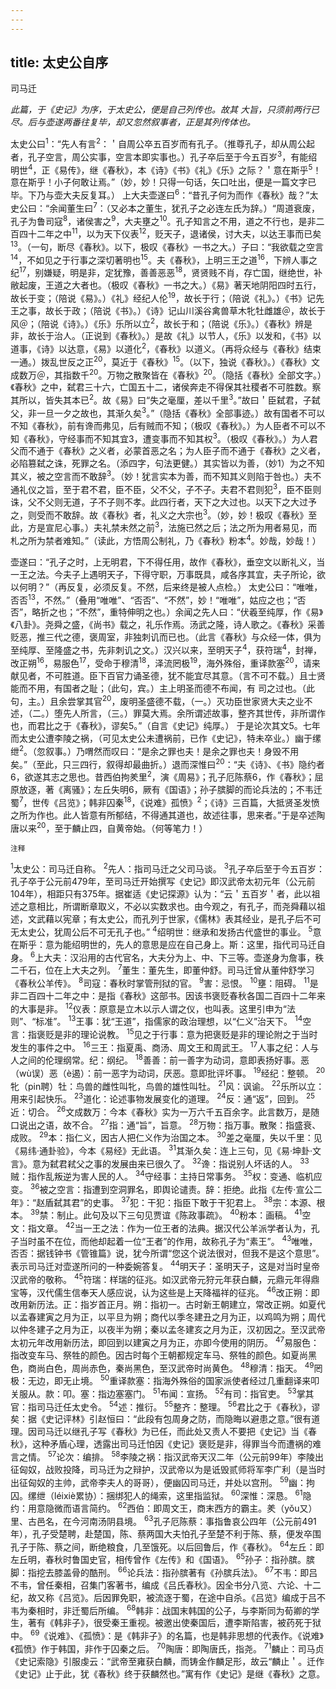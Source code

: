 ```yaml
---
---
---
```

title: 太史公自序
---



司马迁

*此篇，于《史记》为序，于太史公，便是自己列传也。故其
大旨，只须前两行已尽。后与壶遂两番往复毕，却又忽然叙事者，正是其列传体也。*

太史公曰<sup>1</sup>：“先人有言<sup>2</sup>：＇自周公卒五百岁而有孔子。（推尊孔子，却从周公起者，孔子空言，周公实事，空言本即实事也。）孔子卒后至于今五百岁<sup>3</sup>，有能绍明世<sup>4</sup>，正《易传》，继《春秋》，本《诗》《书》《礼》《乐》之际？＇意在斯乎<sup>5</sup>！意在斯乎！小子何敢让焉。”（妙，妙！只得一句话，矢口吐出，便是一篇文字已毕。下乃与壶大夫反复耳。）
上大夫壶遂曰<sup>6</sup>：“昔孔子何为而作《春秋》哉？”太史公曰：“余闻董生曰<sup>7</sup>：（又必本之董生，犹孔子之必连左氏为辞。）“周道衰废，孔子为鲁司寇<sup>8</sup>，诸侯害之<sup>9</sup>，大夫壅之<sup>10</sup>。孔子知言之不用，道之不行也，是非二百四十二年之中<sup>11</sup>，以为天下仪表<sup>12</sup>，贬天子，退诸侯，讨大夫，以达王事而已矣<sup>13</sup>。（一句，断尽《春秋》。以下，极叹《春秋》一书之大。）子曰：“我欲载之空言<sup>14</sup>，不如见之于行事之深切著明也<sup>15</sup>。夫《春秋》，上明三王之道<sup>16</sup>，下辨人事之纪<sup>17</sup>，别嫌疑，明是非，定犹豫，善善恶恶<sup>18</sup>，贤贤贱不肖，存亡国，继绝世，补敝起废，王道之大者也。（极叹《春秋》一书之大。）《易》著天地阴阳四时五行，故长于变；（陪说《易》。）《礼》经纪人伦<sup>19</sup>，故长于行；（陪说《礼》。）《书》记先王之事，故长于政；（陪说《书》。）《诗》记山川溪谷禽兽草木牝牡雌雄＠，故长于风＠；（陪说《诗》。）《乐》乐所以立<sup>2</sup>，故长于和；（陪说《乐》。）《春秋》辨是非，故长于治人。（正说到《春秋》。）是故《礼》以节人，《乐》以发和，《书》以道事，《诗》以达意，《易》以道化<sup>2</sup>，《春秋》以道义。（再将众经与《春秋》结束
一通。）拨乱世反之正<sup>20</sup>，莫近于《春秋》<sup>15</sup>。（以下，独说《春秋》。）《春秋》文成数万＠，其指数千<sup>20</sup>。万物之散聚皆在《春秋》<sup>20</sup>。（隐括《春秋》全部文字。）《春秋》之中，弑君三十六，亡国五十二，诸侯奔走不得保其社稷者不可胜数。察其所以，皆失其本已<sup>2</sup>。故《易》曰“失之毫厘，差以千里<sup>3</sup>。”故曰＇臣弑君，子弑父，非一旦一夕之故也，其渐久矣<sup>3</sup>。”（隐括《春秋》全部事迹。）故有国者不可以不知《春秋》，前有谗而弗见，后有贼而不知；（极叹《春秋》。）为人臣者不可以不知《春秋》，守经事而不知其宜3，遭变事而不知其权<sup>3</sup>。（极叹《春秋》。）为人君父而不通于《春秋》之义者，必蒙首恶之名；为人臣子而不通于《春秋》之义者，必陷篡弑之诛，死罪之名。（添四字，句法更健。）其实皆以为善，（妙1）为之不知其义，被之空言而不敢辞<sup>3</sup>。（妙！犹言实本为善，而不知其义则陷于咎也。）夫不通礼仪之旨，至于君不君，臣不臣，父不父，子不子。夫君不君则犯<sup>3</sup>，臣不臣则诛，父不父则无道，子不子则不孝。此四行者，天下之大过也。以天下之大过予之，则受而不敢辞。故《春秋》者，礼义之大宗也<sup>3</sup>。（妙，妙！极叹《春秋》至此，方是宣尼心事。）夫礼禁未然之前<sup>3</sup>，法施已然之后；法之所为用者易见，而札之所为禁者难知。”（读此，方悟周公制礼，乃《春秋》粉本<sup>4</sup>。妙哉，妙哉！）

壶遂曰：“孔子之时，上无明君，下不得任用，故作《春秋》，垂空文以断礼义，当一王之法。今夫子上遇明天子，下得守职，万事既具，咸各序其宜，夫子所论，欲以何明？”（再反复，必须反复。不然，后来终是被人点检。）
太史公曰：“唯唯，否否<sup>13</sup>，不然。”（叠用“唯唯”、“否否”、“不然”，妙！“唯唯”，姑应之也；“否否”，略折之也；“不然”，重特伸明之也。）余闻之先人曰：“伏羲至纯厚，作《易》《八卦》。尧舜之盛，《尚书》载之，礼乐作焉。汤武之隆，诗人歌之。《春秋》采善贬恶，推三代之德，褒周室，非独刺讥而已也。（此言《春秋》与众经一体，俱为至纯厚、至隆盛之书，先非刺讥之文。）汉兴以来，至明天子<sup>4</sup>，获符瑞<sup>4</sup>，封禅，改正朔<sup>16</sup>，易服色<sup>17</sup>，受命于穆清<sup>18</sup>，泽流罔极<sup>19</sup>，海外殊俗，重译款塞<sup>20</sup>，请来献见者，不可胜道。臣下百官力诵圣德，犹不能宜尽其意。（言不可不载。）且士贤能而不用，有国者之耻；（此句，宾。）主上明圣而德不布闻，有
司之过也。（此句，主。）且余尝掌其官<sup>20</sup>，废明圣盛德不载，（一。）灭功臣世家贤大夫之业不述，（二。）堕先人所言，（三。）罪莫大焉。余所谓述故事，整齐其世传，非所谓作也，而君比之于《春秋》，谬矣5。”（自言《史记》纯厚。）
于是论次其文5。七年而太史公遭李陵之祸，（可见太史公未遭祸前，已作《史记》，特未卒业。）幽于缧绁<sup>2</sup>。（忽叙事。）乃喟然而叹曰：“是余之罪也夫！是余之罪也夫！身毁不用矣。”（至此，只三四行，叙得却最曲折。）退而深惟曰<sup>20</sup>：“夫《诗》、《书》隐约者6，欲遂其志之思也。昔西伯拘羑里<sup>2</sup>，演《周易》；孔子厄陈蔡6，作《春秋》；屈原放逐，著《离骚》；左丘失明6，厥有《国语》；孙子膑脚的而论兵法的；不韦迁蜀<sup>7</sup>，世传《吕览》；韩非囚秦<sup>18</sup>，《说难》孤愤》<sup>2</sup>；《诗》三百篇，大抵贤圣发愤之所为作也。此人皆意有所郁结，不得通其道也，故述往事，思来者。”于是卒述陶唐以来<sup>20</sup>，至于麟止四，自黄帝始。（何等笔力！）

<sup>注释</sup>

<sup>1</sup>太史公：司马迁自称。
<sup>2</sup>先人：指司马迁之父司马谈。
<sup>3</sup>孔子卒后至于今五百岁：孔子卒于公元前479年，至司马迁开始撰写《史记》即汉武帝太初元年（公元前104年），相距只有375年。据崔适《史记探源》认为：“云＇五百岁＇者，此以祖述之意相比，所谓断章取义，不必以实数求也。由今观之，有孔子，而尧舜藉以祖述，文武藉以宪章；有太史公，而孔列于世家，《儒林》表其经业，是孔子后不可无太史公，犹周公后不可无孔子也。”
<sup>4</sup>绍明世：继承和发扬古代盛世的事业。
<sup>5</sup>意在斯乎：意为能绍明世的，先人的意思是应在自己身上。斯：这里，指代司马迁自身。
<sup>6</sup>上大夫：汉沿用的古代官名，大夫分为上、中、下三等。壶遂身为詹事，秩二千石，位在上大夫之列。
<sup>7</sup>董生：董先生，即董仲舒。司马迁曾从董仲舒学习《春秋公羊传》。
<sup>8</sup>司寇：春秋时掌管刑狱的官。
<sup>9</sup>害：忌恨。
<sup>10</sup>壅：阻碍。
<sup>11</sup>是非二百四十二年之中：是指《春秋》这部书。因该书褒贬春秋各国二百四十二年来的大事是非。
<sup>12</sup>仪表：原意是立木以示人谓之仪，也叫表。这里引申为“法则”、“标准”。
<sup>13</sup>王事：犹“王道”，指儒家的政治理想，以“仁义”治天下。
<sup>14</sup>空言：指褒贬是非的理论说教。
<sup>15</sup>见之于行事：意为把褒贬是非的理论附之于当时发生的事件之中。
<sup>16</sup>三王：指夏禹、商汤、周文王和周武王。
<sup>17</sup>人事之纪：人与人之间的伦理纲常。纪：纲纪。
<sup>18</sup>善善：前一善字为动词，意即表扬好事。恶（wù误）恶（è遏）：前一恶字为动词，厌恶。意即批评坏事。
<sup>19</sup>经纪：整顿。
<sup>20</sup>牝（pin聘）牡：鸟兽的雌性叫牝，鸟兽的雄性叫牡。
<sup>21</sup>风：讽谕。
<sup>22</sup>乐所以立：用来引起快乐。
<sup>23</sup>道化：论述事物发展变化的道理。
<sup>24</sup>反：通“返”，回到。
<sup>25</sup>近：切合。
<sup>26</sup>文成数万：今本《春秋》实为一万六千五百余字。此言数万，是随口说出之语，故不合。
<sup>27</sup>指：通“旨”，旨意。
<sup>28</sup>万物：指万事。散聚：指盛衰、成败。
<sup>29</sup>本：指仁义，因古人把仁义作为治国之本。
<sup>30</sup>差之毫厘，失以千里：见《易纬·通卦验》，今本《易经》无此语。
<sup>31</sup>其渐久矣：连上三句，见《易·坤卦·文言》。意为弑君弒父之事的发展由来已很久了。
<sup>32</sup>谗：指说别人坏话的人。
<sup>33</sup>贼：指作乱叛逆为害人民的人。
<sup>34</sup>守经事：主持日常事务。
<sup>35</sup>权：变通、临机应变。
<sup>36</sup>被之空言：指遭到空洞罪名，即舆论谴责。辞：拒绝。此指《左传·宣公二年》：“赵盾弑其君”的史事。
<sup>37</sup>犯：干犯：指臣下敢于干犯君上。
<sup>38</sup>宗：本源、根本。
<sup>39</sup>禁：制止。此句及以下三句见贾谊《陈政事疏》。
<sup>40</sup>粉本：画稿。
<sup>41</sup>空文：指文章。
<sup>42</sup>当一王之法：作为一位王者的法典。据汉代公羊派学者认为，孔子当时虽不在位，而他却起着一位“王者”的作用，故称孔子为“素王”。
<sup>43</sup>唯唯，否否：据钱钟书《管锥篇》说，犹今所谓“您这个说法很对，但我不是这个意思”。表示司马迁对壶遂所问的一种委婉答复。
<sup>44</sup>明天子：圣明天子，这是对当时皇帝汉武帝的敬称。
<sup>45</sup>符瑞：样瑞的征兆。如汉武帝元狩元年获白麟，元鼎元年得鼎宝等，汉代儒生信奉天人感应说，认为这些是上天降福祥的征兆。
<sup>46</sup>改正朔：即改用新历法。正：指岁首正月。朔：指初一。古时新王朝建立，常改正朔。如夏代以孟春建寅之月为正，以平旦为朔；商代以季冬建丑之月为正，以鸡鸣为朔；周代以仲冬建子之月为正，以夜半为朔；秦以孟冬建亥之月为正，汉初因之。至汉武帝太初元年改用新历法，即回到以建寅之月为正，亦即今使用的阴历。
<sup>47</sup>易服色：指改变车马、祭牲的颜色。因古时每个王朝都规定车马、祭牲的颜色。如夏尚黑色，商尚白色，周尚赤色，秦尚黑色，至汉武帝时尚黄色。
<sup>48</sup>穆清：指天。
<sup>49</sup>罔极：无边，即无止境。
<sup>50</sup>重译款塞：指海外殊俗的国家派使者经过几重翻译来叩关服从。款：叩。塞：指边塞塞门。
<sup>51</sup>布闻：宣扬。
<sup>52</sup>有司：指官吏。
<sup>53</sup>掌其官：指司马迁任太史令。
<sup>54</sup>述：推衍。
<sup>55</sup>整齐：整理。
<sup>56</sup>君比之于《春秋》，谬矣：据《史记评林》引赵恒曰：“此段有包周身之防，而隐晦以避患之意。”很有道理。因司马迁以继孔子写《春秋》为已任，而此处又责人不要把《史记》当《春秋》，这种矛盾心理，透露出司马迁怕因《史记》褒贬是非，得罪当今而遭祸的难言之情。
<sup>57</sup>论次：编排。
<sup>58</sup>李陵之祸：指汉武帝天汉二年（公元前99年）李陵出征匈奴，战败投降，司马迁为之辩护，汉武帝以为是诋毁贰师将军李广利（是当时出征匈奴的主帅，武帝李夫人的哥哥），便幽囚司马迁，并处以宫刑。
<sup>59</sup>幽：拘囚。缧绁（léixiè累协）：捆绑犯人的绳索，这里指监狱。
<sup>60</sup>深惟：深恳。
<sup>61</sup>隐约：用意隐微而语言简约。
<sup>62</sup>西伯：即周文王，商末西方的霸主。羑（yǒu又）里、古邑名，在今河南汤阴县境。
<sup>63</sup>孔子厄陈蔡：事指鲁哀公四年（公元前491年），孔子受楚聘，赴楚国，陈、蔡两国大夫怕孔子至楚不利于陈、蔡，便发卒围孔子于陈、蔡之间，断绝粮食，几至饿死。以后回鲁后，作《春秋》。
<sup>64</sup>左丘：即左丘明，春秋时鲁国史官，相传曾作《左传》和《国语》。
<sup>65</sup>孙子：指孙膑。膑脚：指挖去膝盖骨的酷刑。
<sup>66</sup>论兵法：指孙膑著有《孙膑兵法》。
<sup>67</sup>不韦：即吕不韦，曾任秦相，召集门客著书，编成《吕氏春秋》。因全书分八览、六论、十二纪，故又称《吕览》。后因罪免职，被流逐于蜀，在途中自杀。《吕览》编成于吕不韦为秦相时，非迁蜀后所编。
<sup>68</sup>韩非：战国末韩国的公子，与李斯同为荀卿的学生，著有《韩非子》，很受秦王重视。被邀出使秦国后，遭李斯陷害，被药死于狱中。
<sup>69</sup>《说难》、《孤愤》：是《韩非子》的名篇，也是韩非思想的代表作。《说难》《孤愤》作于韩国，非作于囚秦之后。
<sup>70</sup>陶唐：即陶唐氏，指尧。
<sup>71</sup>麟止：司马贞《史记索隐》引服虔云：“武帝至雍获白麟，而铸金作麟足形，故云“麟止＇。迁作《史记》止于此，犹《春秋》终于获麟然也。”寓有作《史记》是继《春秋》之意。